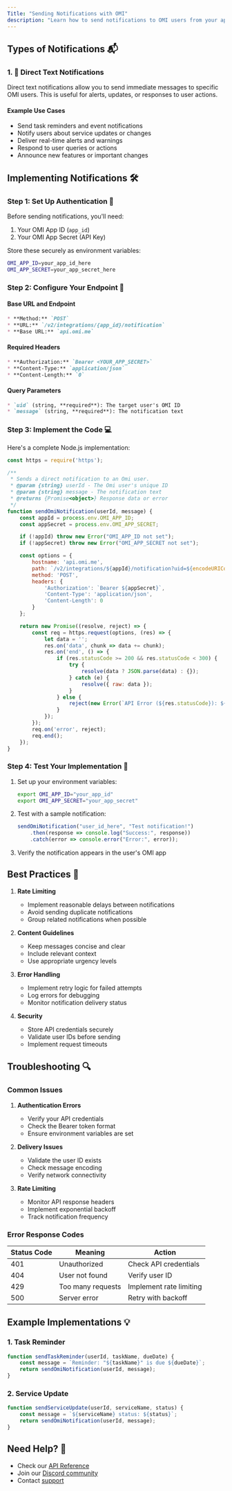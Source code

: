 ```yaml
---
Title: "Sending Notifications with OMI"
description: "Learn how to send notifications to OMI users from your applications, including direct text notifications and best practices for implementation."
---
```


## Types of Notifications 📬

### 1. 📱 Direct Text Notifications

Direct text notifications allow you to send immediate messages to specific OMI users. This is useful for alerts, updates, or responses to user actions.

#### Example Use Cases

- Send task reminders and event notifications
- Notify users about service updates or changes
- Deliver real-time alerts and warnings
- Respond to user queries or actions
- Announce new features or important changes

## Implementing Notifications 🛠️

### Step 1: Set Up Authentication 🔑

Before sending notifications, you'll need:

1. Your OMI App ID (`app_id`)
2. Your OMI App Secret (API Key)

Store these securely as environment variables:
```bash
OMI_APP_ID=your_app_id_here
OMI_APP_SECRET=your_app_secret_here
```

### Step 2: Configure Your Endpoint 🔌

#### Base URL and Endpoint

```markdown
* **Method:** `POST`
* **URL:** `/v2/integrations/{app_id}/notification`
* **Base URL:** `api.omi.me`
```

#### Required Headers

```markdown
* **Authorization:** `Bearer <YOUR_APP_SECRET>`
* **Content-Type:** `application/json`
* **Content-Length:** `0`
```

#### Query Parameters

```markdown
* `uid` (string, **required**): The target user's OMI ID
* `message` (string, **required**): The notification text
```

### Step 3: Implement the Code 💻

Here's a complete Node.js implementation:

```javascript
const https = require('https');

/**
 * Sends a direct notification to an Omi user.
 * @param {string} userId - The Omi user's unique ID
 * @param {string} message - The notification text
 * @returns {Promise<object>} Response data or error
 */
function sendOmiNotification(userId, message) {
    const appId = process.env.OMI_APP_ID;
    const appSecret = process.env.OMI_APP_SECRET;

    if (!appId) throw new Error("OMI_APP_ID not set");
    if (!appSecret) throw new Error("OMI_APP_SECRET not set");

    const options = {
        hostname: 'api.omi.me',
        path: `/v2/integrations/${appId}/notification?uid=${encodeURIComponent(userId)}&message=${encodeURIComponent(message)}`,
        method: 'POST',
        headers: {
            'Authorization': `Bearer ${appSecret}`,
            'Content-Type': 'application/json',
            'Content-Length': 0
        }
    };

    return new Promise((resolve, reject) => {
        const req = https.request(options, (res) => {
            let data = '';
            res.on('data', chunk => data += chunk);
            res.on('end', () => {
                if (res.statusCode >= 200 && res.statusCode < 300) {
                    try {
                        resolve(data ? JSON.parse(data) : {});
                    } catch (e) {
                        resolve({ raw: data });
                    }
                } else {
                    reject(new Error(`API Error (${res.statusCode}): ${data}`));
                }
            });
        });
        req.on('error', reject);
        req.end();
    });
}
```

### Step 4: Test Your Implementation 🧪

1. Set up your environment variables:
   ```bash
   export OMI_APP_ID="your_app_id"
   export OMI_APP_SECRET="your_app_secret"
   ```

2. Test with a sample notification:
   ```javascript
   sendOmiNotification("user_id_here", "Test notification!")
       .then(response => console.log("Success:", response))
       .catch(error => console.error("Error:", error));
   ```

3. Verify the notification appears in the user's OMI app

## Best Practices 🎯

1. **Rate Limiting**
   - Implement reasonable delays between notifications
   - Avoid sending duplicate notifications
   - Group related notifications when possible

2. **Content Guidelines**
   - Keep messages concise and clear
   - Include relevant context
   - Use appropriate urgency levels

3. **Error Handling**
   - Implement retry logic for failed attempts
   - Log errors for debugging
   - Monitor notification delivery status

4. **Security**
   - Store API credentials securely
   - Validate user IDs before sending
   - Implement request timeouts

## Troubleshooting 🔍

### Common Issues

1. **Authentication Errors**
   - Verify your API credentials
   - Check the Bearer token format
   - Ensure environment variables are set

2. **Delivery Issues**
   - Validate the user ID exists
   - Check message encoding
   - Verify network connectivity

3. **Rate Limiting**
   - Monitor API response headers
   - Implement exponential backoff
   - Track notification frequency

### Error Response Codes

| Status Code | Meaning | Action |
|------------|---------|---------|
| 401 | Unauthorized | Check API credentials |
| 404 | User not found | Verify user ID |
| 429 | Too many requests | Implement rate limiting |
| 500 | Server error | Retry with backoff |

## Example Implementations 💡

### 1. Task Reminder

```javascript
function sendTaskReminder(userId, taskName, dueDate) {
    const message = `Reminder: "${taskName}" is due ${dueDate}`;
    return sendOmiNotification(userId, message);
}
```

### 2. Service Update

```javascript
function sendServiceUpdate(userId, serviceName, status) {
    const message = `${serviceName} status: ${status}`;
    return sendOmiNotification(userId, message);
}
```

## Need Help? 🤝

- Check our [API Reference](https://docs.omi.me/docs/api)
- Join our [Discord community](https://discord.com/invite/omi)
- Contact [support](https://docs.omi.me/docs/info/Support) 